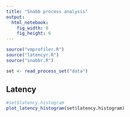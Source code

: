```yaml
---
title: "Snabb process analysis"
output:
  html_notebook:
    fig_width: 8
    fig_height: 6
---
```


```r
source("vmprofiler.R")
source("latencyr.R")
source("snabbr.R")

set <- read_process_set("data")
```

## Latency

```r
#set$latency.histogram
plot_latency_histogram(set$latency.histogram)
```


